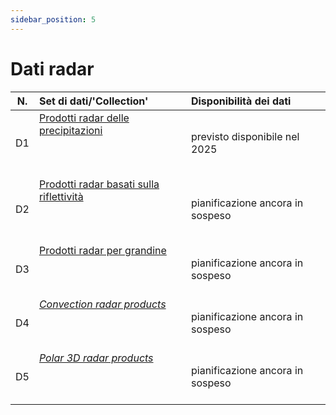 ```yaml
---
sidebar_position: 5
---
```


# Dati radar

| N.     | Set di dati/'Collection' | Disponibilità dei dati |
|:------:|:---------|:---------|
| D1 | [Prodotti radar delle precipitazioni](/d-radar-data/d1-precipitation-radar-products) <br></br>  <br></br> | previsto disponibile nel 2025 |
| D2 | [Prodotti radar basati sulla riflettività](/d-radar-data/d2-reflectivity-based-radar-products) <br></br>  <br></br> | pianificazione ancora in sospeso |
| D3 | [Prodotti radar per grandine](/d-radar-data/d3-hail-radar-products) <br></br>  <br></br> | pianificazione ancora in sospeso |
| D4 | [*Convection radar products*](/d-radar-data/d4-convection-radar-products) <br></br>  <br></br> | pianificazione ancora in sospeso |
| D5 | [*Polar 3D radar products*](/d-radar-data/d5-polar-3d-radar-products) <br></br>  <br></br> | pianificazione ancora in sospeso |
